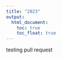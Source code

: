```yaml
---
title: "2023"
output: 
  html_document:
    toc: true
    toc_float: true
---
```

testing pull request
